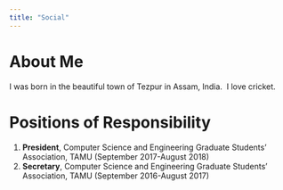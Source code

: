 ```yaml
---
title: "Social"
---
```


# About Me 

I was born in the beautiful town of Tezpur in Assam, India.\ 
I love cricket. \ 

# Positions of Responsibility

1.  **President**, Computer Science and Engineering Graduate Students' Association, TAMU (September 2017-August 2018)
2.  **Secretary**, Computer Science and Engineering Graduate Students' Association, TAMU (September 2016-August 2017)